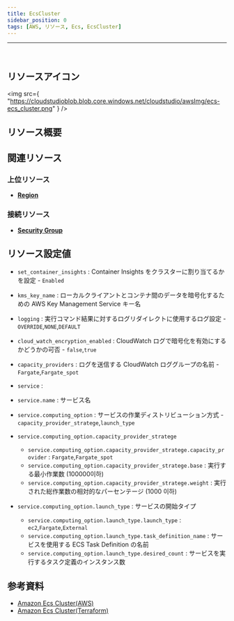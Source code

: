 ```yaml
---
title: EcsCluster
sidebar_position: 0
tags: [AWS, リソース, Ecs, EcsCluster]
---
```


<hr />
<br />

## リソースアイコン

<img
    src={
        "https://cloudstudioblob.blob.core.windows.net/cloudstudio/awsImg/ecs-ecs_cluster.png"
    }
/>

## リソース概要

## 関連リソース

### 上位リソース

-   [**Region**](https://docs.cstudio.app/ja/docs/resource/aws/Base/Region)

### 接続リソース

-   [**Security Group**](https://docs.cstudio.app/ja/docs/resource/aws/Vpc/SecurityGroup)

## リソース設定値

-   `set_container_insights` : Container Insights をクラスターに割り当てるかを設定 - `Enabled`
-   `kms_key_name` : ローカルクライアントとコンテナ間のデータを暗号化するための AWS Key Management Service キー名
-   `logging` : 実行コマンド結果に対するログリダイレクトに使用するログ設定 - `OVERRIDE`,`NONE`,`DEFAULT`
-   `cloud_watch_encryption_enabled` : CloudWatch ログで暗号化を有効にするかどうかの可否 - `false`,`true`
-   `capacity_providers` : ログを送信する CloudWatch ロググループの名前 - `Fargate`,`Fargate_spot`
-   `service` :
-   `service.name` : サービス名
-   `service.computing_option` : サービスの作業ディストリビューション方式 - `capacity_provider_stratege`,`launch_type`

-   `service.computing_option.capacity_provider_stratege`

    -   `service.computing_option.capacity_provider_stratege.capacity_provider` : `Fargate`,`Fargate_spot`
    -   `service.computing_option.capacity_provider_stratege.base` : 実行する最小作業数 (100000이하)
    -   `service.computing_option.capacity_provider_stratege.weight` : 実行された総作業数の相対的なパーセンテージ (1000 이하)

-   `service.computing_option.launch_type` : サービスの開始タイプ
    -   `service.computing_option.launch_type.launch_type` : `ec2`,`Fargate`,`External`
    -   `service.computing_option.launch_type.task_definition_name` : サービスを使用する ECS Task Definition の名前
    -   `service.computing_option.launch_type.desired_count` : サービスを実行するタスク定義のインスタンス数

## 参考資料

-   [Amazon Ecs Cluster(AWS)](https://docs.aws.amazon.com/ko_kr/AmazonECS/latest/developerguide/clusters.html)
-   [Amazon Ecs Cluster(Terraform)](https://registry.terraform.io/providers/hashicorp/aws/latest/docs/resources/ecs_cluster)
